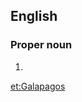 ==English==

===Proper noun===
{{en-proper noun}}

# {{alternative spelling of|Galápagos}}
{{count page|[[Wiktionary:Page count]]}}

[[et:Galapagos]]